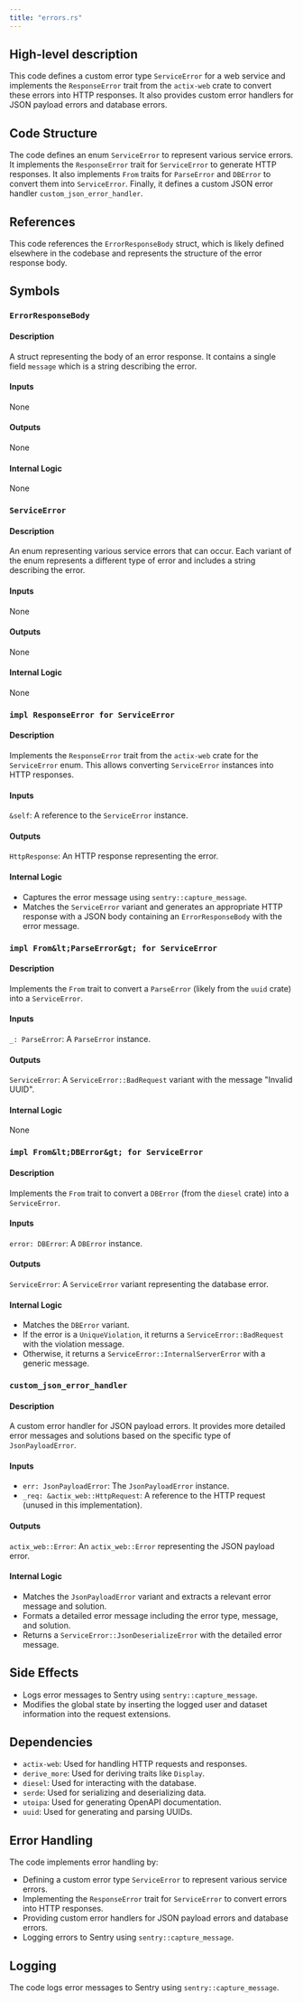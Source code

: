 ```yaml
---
title: "errors.rs"
---
```


## High-level description
This code defines a custom error type `ServiceError` for a web service and implements the `ResponseError` trait from the `actix-web` crate to convert these errors into HTTP responses. It also provides custom error handlers for JSON payload errors and database errors.

## Code Structure
The code defines an enum `ServiceError` to represent various service errors. It implements the `ResponseError` trait for `ServiceError` to generate HTTP responses. It also implements `From` traits for `ParseError` and `DBError` to convert them into `ServiceError`. Finally, it defines a custom JSON error handler `custom_json_error_handler`.

## References
This code references the `ErrorResponseBody` struct, which is likely defined elsewhere in the codebase and represents the structure of the error response body.

## Symbols

### `ErrorResponseBody`
#### Description
A struct representing the body of an error response. It contains a single field `message` which is a string describing the error.

#### Inputs
None

#### Outputs
None

#### Internal Logic
None

### `ServiceError`
#### Description
An enum representing various service errors that can occur. Each variant of the enum represents a different type of error and includes a string describing the error.

#### Inputs
None

#### Outputs
None

#### Internal Logic
None

### `impl ResponseError for ServiceError`
#### Description
Implements the `ResponseError` trait from the `actix-web` crate for the `ServiceError` enum. This allows converting `ServiceError` instances into HTTP responses.

#### Inputs
`&self`: A reference to the `ServiceError` instance.

#### Outputs
`HttpResponse`: An HTTP response representing the error.

#### Internal Logic
- Captures the error message using `sentry::capture_message`.
- Matches the `ServiceError` variant and generates an appropriate HTTP response with a JSON body containing an `ErrorResponseBody` with the error message.

### `impl From&lt;ParseError&gt; for ServiceError`
#### Description
Implements the `From` trait to convert a `ParseError` (likely from the `uuid` crate) into a `ServiceError`.

#### Inputs
`_: ParseError`: A `ParseError` instance.

#### Outputs
`ServiceError`: A `ServiceError::BadRequest` variant with the message "Invalid UUID".

#### Internal Logic
None

### `impl From&lt;DBError&gt; for ServiceError`
#### Description
Implements the `From` trait to convert a `DBError` (from the `diesel` crate) into a `ServiceError`.

#### Inputs
`error: DBError`: A `DBError` instance.

#### Outputs
`ServiceError`: A `ServiceError` variant representing the database error.

#### Internal Logic
- Matches the `DBError` variant.
- If the error is a `UniqueViolation`, it returns a `ServiceError::BadRequest` with the violation message.
- Otherwise, it returns a `ServiceError::InternalServerError` with a generic message.

### `custom_json_error_handler`
#### Description
A custom error handler for JSON payload errors. It provides more detailed error messages and solutions based on the specific type of `JsonPayloadError`.

#### Inputs
- `err: JsonPayloadError`: The `JsonPayloadError` instance.
- `_req: &actix_web::HttpRequest`: A reference to the HTTP request (unused in this implementation).

#### Outputs
`actix_web::Error`: An `actix_web::Error` representing the JSON payload error.

#### Internal Logic
- Matches the `JsonPayloadError` variant and extracts a relevant error message and solution.
- Formats a detailed error message including the error type, message, and solution.
- Returns a `ServiceError::JsonDeserializeError` with the detailed error message.

## Side Effects
- Logs error messages to Sentry using `sentry::capture_message`.
- Modifies the global state by inserting the logged user and dataset information into the request extensions.

## Dependencies
- `actix-web`: Used for handling HTTP requests and responses.
- `derive_more`: Used for deriving traits like `Display`.
- `diesel`: Used for interacting with the database.
- `serde`: Used for serializing and deserializing data.
- `utoipa`: Used for generating OpenAPI documentation.
- `uuid`: Used for generating and parsing UUIDs.

## Error Handling
The code implements error handling by:
- Defining a custom error type `ServiceError` to represent various service errors.
- Implementing the `ResponseError` trait for `ServiceError` to convert errors into HTTP responses.
- Providing custom error handlers for JSON payload errors and database errors.
- Logging errors to Sentry using `sentry::capture_message`.

## Logging
The code logs error messages to Sentry using `sentry::capture_message`.
